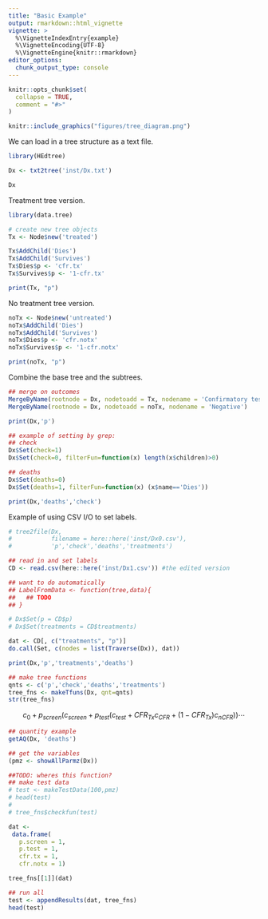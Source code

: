```yaml
---
title: "Basic Example"
output: rmarkdown::html_vignette
vignette: >
  %\VignetteIndexEntry{example}
  %\VignetteEncoding{UTF-8}
  %\VignetteEngine{knitr::rmarkdown}
editor_options: 
  chunk_output_type: console
---
```


```r
knitr::opts_chunk$set(
  collapse = TRUE,
  comment = "#>"
)
```

```r
knitr::include_graphics("figures/tree_diagram.png")
```

We can load in a tree structure as a text file.

```r
library(HEdtree)

Dx <- txt2tree('inst/Dx.txt')

Dx
```

Treatment tree version.

```r
library(data.tree)

# create new tree objects
Tx <- Node$new('treated')

Tx$AddChild('Dies')
Tx$AddChild('Survives')
Tx$Dies$p <- 'cfr.tx'
Tx$Survives$p <- '1-cfr.tx'

print(Tx, "p")
```

No treatment tree version.

```r
noTx <- Node$new('untreated')
noTx$AddChild('Dies')
noTx$AddChild('Survives')
noTx$Dies$p <- 'cfr.notx'
noTx$Survives$p <- '1-cfr.notx'

print(noTx, "p")
```

Combine the base tree and the subtrees.

```r
## merge on outcomes
MergeByName(rootnode = Dx, nodetoadd = Tx, nodename = 'Confirmatory test positive')
MergeByName(rootnode = Dx, nodetoadd = noTx, nodename = 'Negative')

print(Dx,'p')
```

```r
## example of setting by grep:
## check
Dx$Set(check=1)
Dx$Set(check=0, filterFun=function(x) length(x$children)>0)

## deaths
Dx$Set(deaths=0)
Dx$Set(deaths=1, filterFun=function(x) (x$name=='Dies'))

print(Dx,'deaths','check')
```

Example of using CSV I/O to set labels.

```r
# tree2file(Dx,
#           filename = here::here('inst/Dx0.csv'),
#           'p','check','deaths','treatments')

## read in and set labels
CD <- read.csv(here::here('inst/Dx1.csv')) #the edited version

## want to do automatically
## LabelFromData <- function(tree,data){
##   ## TODO
## }

# Dx$Set(p = CD$p)
# Dx$Set(treatments = CD$treatments)

dat <- CD[, c("treatments", "p")]
do.call(Set, c(nodes = list(Traverse(Dx)), dat))

print(Dx,'p','treatments','deaths')
```

```r
## make tree functions
qnts <- c('p','check','deaths','treatments')
tree_fns <- makeTfuns(Dx, qnt=qnts)
str(tree_fns)
```

$$
c_0 + p_{screen} (c_{screen} + p_{test} (c_{test} + CFR_{Tx} c_{CFR} + (1 - CFR_{Tx})c_{nCFR})) \cdots
$$

```r
## quantity example
getAQ(Dx, 'deaths')

## get the variables
(pmz <- showAllParmz(Dx))

##TODO: wheres this function?
## make test data
# test <- makeTestData(100,pmz)
# head(test)
# 
# tree_fns$checkfun(test)

dat <-
 data.frame(
   p.screen = 1,
   p.test = 1,
   cfr.tx = 1,
   cfr.notx = 1)

tree_fns[[1]](dat)

## run all
test <- appendResults(dat, tree_fns)
head(test)
```
